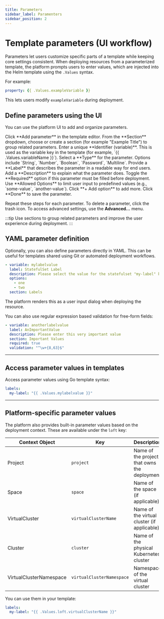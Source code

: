 ```yaml
---
title: Parameters
sidebar_label: Paramenters
sidebar_position: 2
---
```



# Template parameters (UI workflow)

Parameters let users customize specific parts of a template while keeping core settings consistent. When deploying resources from a parameterized template, the platform prompts users to enter values, which are injected into the Helm template using the `.Values` syntax.

For example:

```yaml
property: {{ .Values.exampleVariable }}
```

This lets users modify `exampleVariable` during deployment.

<!-- vale off -->

## Define parameters using the UI

You can use the platform UI to add and organize parameters.

<Flow id="ui-template-parameters">
  <Step>
  Click **Add parameter** in the template editor.
  </Step>
  <Step>
  From the **Section** dropdown, choose or create a section (for example "Example Title") to group related parameters.
  </Step>
  <Step>
  Enter a unique **Identifier (variable)**. This is used as the variable key in the template (for example, `{{ .Values.variableName }}`).
  </Step>
  <Step>
  Select a **Type** for the parameter. Options include `String`, `Number`, `Boolean`, `Password`, `Multiline`.
  </Step>
  <Step>
  Provide a **Label** that describes the parameter in a readable way for end users.
  </Step>
  <Step>
  Add a **Description** to explain what the parameter does.
  </Step>
  <Step>
  Toggle the **Required** option if this parameter must be filled before deployment.
  </Step>
  <Step>
  Use **Allowed Options** to limit user input to predefined values (e.g., `some-value`, `another-value`). Click **+ Add option** to add more.
  </Step>
  <Step>
  Click **Done** to save the parameter.
  </Step>
</Flow>

Repeat these steps for each parameter. To delete a parameter, click the trash icon. To access advanced settings, use the **Advanced...** menu.

:::tip
Use sections to group related parameters and improve the user experience during deployment.
:::


## YAML parameter definition

Optionally, you can also define parameters directly in YAML. This can be useful for templates shared using Git or automated deployment workflows.

```yaml title="dialog box for user input"
- variable: mylabelvalue
  label: StatefulSet Label
  description: Please select the value for the statefulset "my-label" key
  options:
    - one
    - two
  section: Labels
```

The platform renders this as a user input dialog when deploying the resource.

You can also use regular expression based validation for free-form fields:

```yaml title="Free-form text field"
- variable: anotherlabelvalue
  label: AnImportantValue
  description: Please enter this very important value
  section: Important Values
  required: true
  validation: "^\w+{8,63}$"
```

---

## Access parameter values in templates

Access parameter values using Go template syntax:

```yaml title="accessing parameter values"
labels:
  my-label: "{{ .Values.mylabelvalue }}"
```

---

## Platform-specific parameter values

The platform also provides built-in parameter values based on the deployment context. These are available under the `loft` key:

| Context Object          | Key                       | Description                                  |
| ----------------------- | ------------------------- | -------------------------------------------- |
| Project                 | `project`                 | Name of the project that owns the deployment |
| Space                   | `space`                   | Name of the space (if applicable)            |
| VirtualCluster          | `virtualClusterName`      | Name of the virtual cluster (if applicable)  |
| Cluster                 | `cluster`                 | Name of the physical Kubernetes cluster      |
| VirtualClusterNamespace | `virtualClusterNamespace` | Namespace of the virtual cluster             |

You can use them in your template:

```yaml title="Accessing platform parameters"
labels:
  my-label: "{{ .Values.loft.virtualClusterName }}"
```
